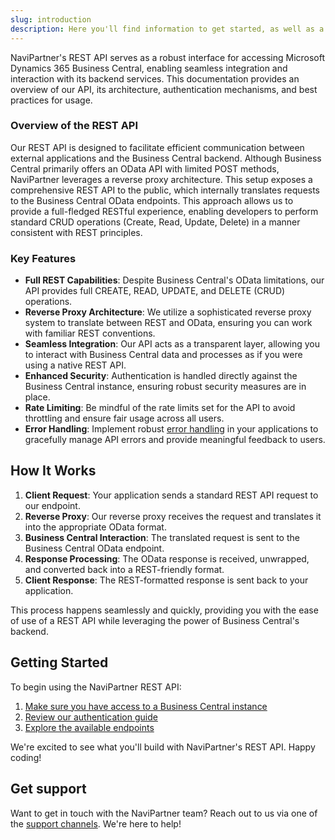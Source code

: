 ---
slug: introduction
description: Here you'll find information to get started, as well as a sample API Reference generated by Fern from an OpenAPI specification file.
---

NaviPartner's REST API serves as a robust interface for accessing Microsoft Dynamics 365 Business Central, enabling seamless integration and 
interaction with its backend services. 
This documentation provides an overview of our API, its architecture, authentication mechanisms, and best practices for usage.

### Overview of the REST API
Our REST API is designed to facilitate efficient communication between external applications and the Business Central backend. 
Although Business Central primarily offers an OData API with limited POST methods, NaviPartner leverages a reverse proxy architecture. 
This setup exposes a comprehensive REST API to the public, which internally translates requests to the Business Central OData endpoints. 
This approach allows us to provide a full-fledged RESTful experience, enabling developers to perform standard CRUD operations (Create, Read, Update, Delete) 
in a manner consistent with REST principles.

### Key Features

- **Full REST Capabilities**: Despite Business Central's OData limitations, our API provides full CREATE, READ, UPDATE, and DELETE (CRUD) operations.
- **Reverse Proxy Architecture**: We utilize a sophisticated reverse proxy system to translate between REST and OData, ensuring you can work with familiar REST conventions.
- **Seamless Integration**: Our API acts as a transparent layer, allowing you to interact with Business Central data and processes as if you were using a native REST API.
- **Enhanced Security**: Authentication is handled directly against the Business Central instance, ensuring robust security measures are in place.
- **Rate Limiting**: Be mindful of the rate limits set for the API to avoid throttling and ensure fair usage across all users.
- **Error Handling**: Implement robust [error handling](./errors.mdx) in your applications to gracefully manage API errors and provide meaningful feedback to users.

## How It Works

1. **Client Request**: Your application sends a standard REST API request to our endpoint.
2. **Reverse Proxy**: Our reverse proxy receives the request and translates it into the appropriate OData format.
3. **Business Central Interaction**: The translated request is sent to the Business Central OData endpoint.
4. **Response Processing**: The OData response is received, unwrapped, and converted back into a REST-friendly format.
5. **Client Response**: The REST-formatted response is sent back to your application.

This process happens seamlessly and quickly, providing you with the ease of use of a REST API while leveraging the power of Business Central's backend.

## Getting Started

To begin using the NaviPartner REST API:

1. [Make sure you have access to a Business Central instance](https://businesscentral.dynamics.com/)
2. [Review our authentication guide](./auth.mdx)
3. [Explore the available endpoints](/api-reference)

We're excited to see what you'll build with NaviPartner's REST API. Happy coding!

<Cards>
  <Card title="API Reference" icon="fa-solid fa-code" href="/api-reference" />
  <Card
    title="Knowledge Center"
    icon="fa-solid fa-signal"
    href="https://www.navipartner.com/knowledge-center"
  />
  <Card
    title="Support"
    icon="fa-solid fa-headset"
    href="https://www.navipartner.com/support/"
  />
</Cards>

## Get support

Want to get in touch with the NaviPartner team? Reach out to us via one of the [support channels](https://www.navipartner.com/support/). We're here to help!